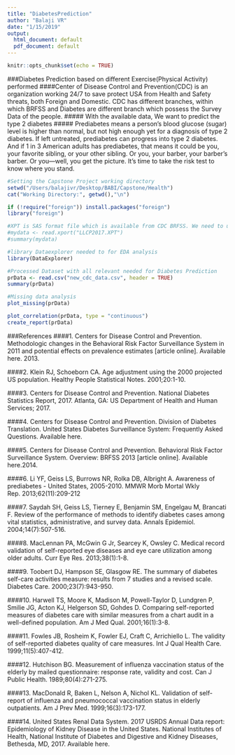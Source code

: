 ```yaml
---
title: "DiabetesPrediction"
author: "Balaji VR"
date: "1/15/2019"
output:
  html_document: default
  pdf_document: default
---
```


```r
knitr::opts_chunk$set(echo = TRUE)
```
###Diabetes Prediction based on different Exercise(Physical Activity) performed
####Center of Disease Control and Prevention(CDC) is an organization working 24/7 to save protect USA from Health and Safety threats, both Foreign and Domestic. CDC has different branches, within which BRFSS and Diabetes are different branch which possess the Survey Data of the people. 
##### With the available data, We want to predict the type 2 diabetes 
##### Prediabetes means a person’s blood glucose (sugar) level is higher than normal, but not high enough yet for a diagnosis of type 2 diabetes. If left untreated, prediabetes can progress into type 2 diabetes. And if 1 in 3 American adults has prediabetes, that means it could be you, your favorite sibling, or your other sibling. Or you, your barber, your barber’s barber. Or you—well, you get the picture. It’s time to take the risk test to know where you stand.
```r

#Setting the Capstone Project working directory
setwd("/Users/balajivr/Desktop/BABI/Capstone/Health")
cat("Working Directory:", getwd(),"\n")

```

```r
if (!require("foreign")) install.packages("foreign")
library("foreign")

#XPT is SAS format file which is available from CDC BRFSS. We need to use foreign package to export and converted to dataset
#mydata <- read.xport("LLCP2017.XPT")
#summary(mydata)
```

```r
#library Dataexplorer needed to for EDA analysis
library(DataExplorer)

#Processed Dataset with all relevant needed for Diabetes Prediction
prData <- read.csv("new_cdc_data.csv", header = TRUE)
summary(prData)

#Missing data analysis
plot_missing(prData)
```

```r
plot_correlation(prData, type = "continuous")
create_report(prData)
```

###References
####1. Centers for Disease Control and Prevention. Methodologic changes in the Behavioral Risk Factor Surveillance System in 2011 and potential effects on prevalence estimates [article online]. Available here. 2013.

####2. Klein RJ, Schoeborn CA. Age adjustment using the 2000 projected US population. Healthy People Statistical Notes. 2001;20:1-10.

####3. Centers for Disease Control and Prevention. National Diabetes Statistics Report, 2017. Atlanta, GA: US Department of Health and Human Services; 2017.

####4. Centers for Disease Control and Prevention. Division of Diabetes Translation. United States Diabetes Surveillance System: Frequently Asked Questions. Available here.

####5. Centers for Disease Control and Prevention. Behavioral Risk Factor Surveillance System. Overview: BRFSS 2013 [article online]. Available here.2014.

####6. Li YF, Geiss LS, Burrows NR, Rolka DB, Albright A. Awareness of prediabetes - United States, 2005-2010. MMWR Morb Mortal Wkly Rep. 2013;62(11):209-212

####7. Saydah SH, Geiss LS, Tierney E, Benjamin SM, Engelgau M, Brancati F. Review of the performance of methods to identify diabetes cases among vital statistics, administrative, and survey data. Annals Epidemiol. 2004;14(7):507-516.

####8. MacLennan PA, McGwin G Jr, Searcey K, Owsley C. Medical record validation of self-reported eye diseases and eye care utilization among older adults. Curr Eye Res. 2013;38(1):1-8.

####9. Toobert DJ, Hampson SE, Glasgow RE. The summary of diabetes self-care activities measure: results from 7 studies and a revised scale. Diabetes Care. 2000;23(7):943-950.

####10. Harwell TS, Moore K, Madison M, Powell-Taylor D, Lundgren P, Smilie JG, Acton KJ, Helgerson SD, Gohdes D. Comparing self-reported measures of diabetes care with similar measures from a chart audit in a well-defined population. Am J Med Qual. 2001;16(1):3-8.

####11. Fowles JB, Rosheim K, Fowler EJ, Craft C, Arrichiello L. The validity of self-reported diabetes quality of care measures. Int J Qual Health Care. 1999;11(5):407-412.

####12. Hutchison BG. Measurement of influenza vaccination status of the elderly by mailed questionnaire: response rate, validity and cost. Can J Public Health. 1989;80(4):271-275.

####13. MacDonald R, Baken L, Nelson A, Nichol KL. Validation of self-report of influenza and pneumococcal vaccination status in elderly outpatients. Am J Prev Med. 1999;16(3):173-177.

####14. United States Renal Data System. 2017 USRDS Annual Data report: Epidemiology of Kidney Disease in the United States. National Institutes of Health, National Institute of Diabetes and Digestive and Kidney Diseases, Bethesda, MD, 2017. Available here.